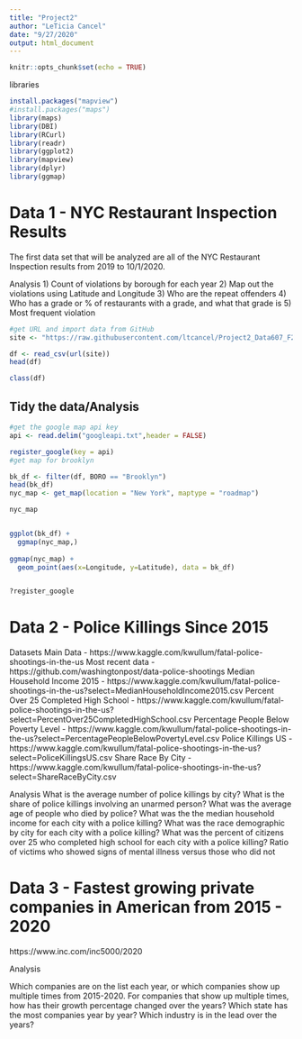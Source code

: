 ```yaml
---
title: "Project2"
author: "LeTicia Cancel"
date: "9/27/2020"
output: html_document
---
```


```r
knitr::opts_chunk$set(echo = TRUE)
```

libraries
```r
install.packages("mapview")
#install.packages("maps")
library(maps)
library(DBI)
library(RCurl)
library(readr)
library(ggplot2)
library(mapview)
library(dplyr)
library(ggmap)
```

# Data 1 - NYC Restaurant Inspection Results

The first data set that will be analyzed are all of the NYC Restaurant Inspection results from 2019 to 10/1/2020. 

Analysis
1) Count of violations by borough for each year
2) Map out the violations using Latitude and Longitude
3) Who are the repeat offenders
4) Who has a grade or % of restaurants with a grade, and what that grade is
5) Most frequent violation

```r
#get URL and import data from GitHub
site <- "https://raw.githubusercontent.com/ltcancel/Project2_Data607_F20/master/DOHMH_New_York_City_Restaurant_Inspection_Results.csv"

df <- read_csv(url(site))
head(df)

class(df)

```
## Tidy the data/Analysis
```r
#get the google map api key
api <- read.delim("googleapi.txt",header = FALSE)

register_google(key = api)
#get map for brooklyn

bk_df <- filter(df, BORO == "Brooklyn")
head(bk_df)
nyc_map <- get_map(location = "New York", maptype = "roadmap")

nyc_map


ggplot(bk_df) +
  ggmap(nyc_map,)
  
ggmap(nyc_map) +
  geom_point(aes(x=Longitude, y=Latitude), data = bk_df)


?register_google

```



# Data 2 - Police Killings Since 2015
Datasets 
Main Data - https://www.kaggle.com/kwullum/fatal-police-shootings-in-the-us
Most recent data - https://github.com/washingtonpost/data-police-shootings
Median Household Income 2015 - https://www.kaggle.com/kwullum/fatal-police-shootings-in-the-us?select=MedianHouseholdIncome2015.csv
Percent Over 25 Completed High School - https://www.kaggle.com/kwullum/fatal-police-shootings-in-the-us?select=PercentOver25CompletedHighSchool.csv
Percentage People Below Poverty Level - https://www.kaggle.com/kwullum/fatal-police-shootings-in-the-us?select=PercentagePeopleBelowPovertyLevel.csv
Police Killings US - https://www.kaggle.com/kwullum/fatal-police-shootings-in-the-us?select=PoliceKillingsUS.csv
Share Race By City - https://www.kaggle.com/kwullum/fatal-police-shootings-in-the-us?select=ShareRaceByCity.csv

Analysis
What is the average number of police killings by city?
What is the share of police killings involving an unarmed person?
What was the average age of people who died by police?
What was the the median household income for each city with a police killing?
What was the race demographic by city for each city with a police killing?
What was the percent of citizens over 25 who completed high school for each city with a police killing?
Ratio of victims who showed signs of mental illness versus those who did not


# Data 3 - Fastest growing private companies in American from 2015 - 2020
https://www.inc.com/inc5000/2020

Analysis
 
Which companies are on the list each year, or which companies show up multiple times from 2015-2020.
For companies that show up multiple times, how has their growth percentage changed over the years?
Which state has the most companies year by year?
Which industry is in the lead over the years?

 

